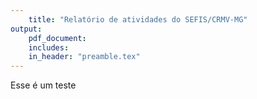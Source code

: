 ```yaml
---
    title: "Relatório de atividades do SEFIS/CRMV-MG"
output:
    pdf_document:
    includes:
    in_header: "preamble.tex"
---
```

    
Esse é um teste